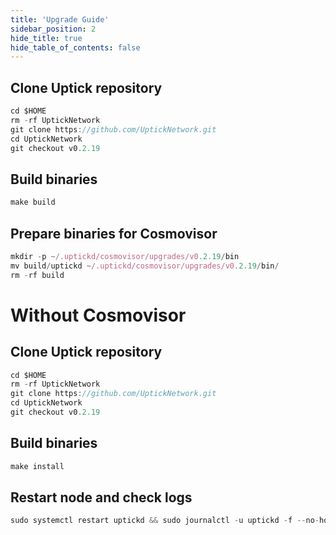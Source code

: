 ```yaml
---
title: 'Upgrade Guide'
sidebar_position: 2
hide_title: true
hide_table_of_contents: false
---
```



<PageTitle
  iconUrl="img/uptick-icon.svg"
  title="Uptick Upgrade Guide"
  chainId="uptick_117-1"
  version="v0.2.19"
/>

## Clone Uptick repository

```js
cd $HOME
rm -rf UptickNetwork
git clone https://github.com/UptickNetwork.git
cd UptickNetwork
git checkout v0.2.19
```

## Build binaries

```js
make build
```

## Prepare binaries for Cosmovisor

```js
mkdir -p ~/.uptickd/cosmovisor/upgrades/v0.2.19/bin
mv build/uptickd ~/.uptickd/cosmovisor/upgrades/v0.2.19/bin/
rm -rf build
```

# Without Cosmovisor

## Clone Uptick repository

```js
cd $HOME
rm -rf UptickNetwork
git clone https://github.com/UptickNetwork.git
cd UptickNetwork
git checkout v0.2.19
```

## Build binaries

```js
make install
```

## Restart node and check logs

```js
sudo systemctl restart uptickd && sudo journalctl -u uptickd -f --no-hostname -o cat
```
